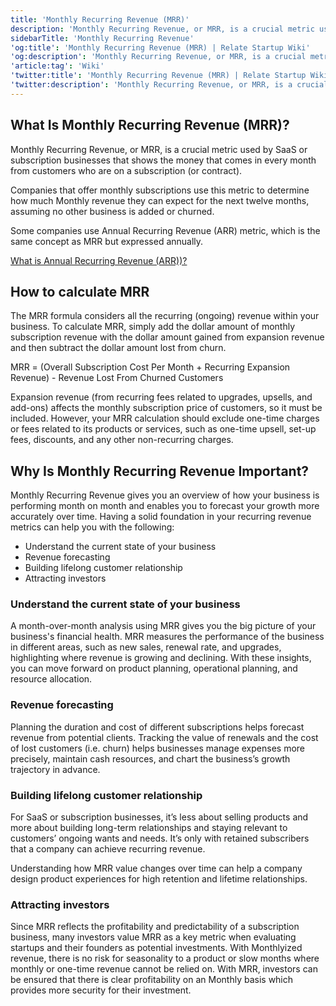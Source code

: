 ```yaml
---
title: 'Monthly Recurring Revenue (MRR)'
description: 'Monthly Recurring Revenue, or MRR, is a crucial metric used by SaaS or subscription businesses that shows the money that comes in every month from customers who are on a subscription (or contract).'
sidebarTitle: 'Monthly Recurring Revenue'
'og:title': 'Monthly Recurring Revenue (MRR) | Relate Startup Wiki'
'og:description': 'Monthly Recurring Revenue, or MRR, is a crucial metric used by SaaS or subscription businesses that shows the money that comes in every month from customers who are on a subscription (or contract).'
'article:tag': 'Wiki'
'twitter:title': 'Monthly Recurring Revenue (MRR) | Relate Startup Wiki'
'twitter:description': 'Monthly Recurring Revenue, or MRR, is a crucial metric used by SaaS or subscription businesses that shows the money that comes in every month from customers who are on a subscription (or contract).'
---
```


## What Is Monthly Recurring Revenue (MRR)?

Monthly Recurring Revenue, or MRR, is a crucial metric used by SaaS or subscription businesses that shows the money that comes in every month from customers who are on a subscription (or contract).

Companies that offer monthly subscriptions use this metric to determine how much Monthly revenue they can expect for the next twelve months, assuming no other business is added or churned.

Some companies use Annual Recurring Revenue (ARR) metric, which is the same concept as MRR but expressed annually.

<Tip>[What is Annual Recurring Revenue (ARR))?](/wiki/SaaS/ARR/)</Tip>

## How to calculate MRR

The MRR formula considers all the recurring (ongoing) revenue within your business. To calculate MRR, simply add the dollar amount of monthly subscription revenue with the dollar amount gained from expansion revenue and then subtract the dollar amount lost from churn.

<Card title="MRR Formula" icon="lightbulb" iconType="duotone">
  MRR = (Overall Subscription Cost Per Month + Recurring Expansion Revenue) -
  Revenue Lost From Churned Customers
</Card>

Expansion revenue (from recurring fees related to upgrades, upsells, and add-ons) affects the monthly subscription price of customers, so it must be included. However, your MRR calculation should exclude one-time charges or fees related to its products or services, such as one-time upsell, set-up fees, discounts, and any other non-recurring charges.

## Why Is Monthly Recurring Revenue Important?

Monthly Recurring Revenue gives you an overview of how your business is performing month on month and enables you to forecast your growth more accurately over time. Having a solid foundation in your recurring revenue metrics can help you with the following:

- Understand the current state of your business
- Revenue forecasting
- Building lifelong customer relationship
- Attracting investors

### Understand the current state of your business

A month-over-month analysis using MRR gives you the big picture of your business's financial health. MRR measures the performance of the business in different areas, such as new sales, renewal rate, and upgrades, highlighting where revenue is growing and declining. With these insights, you can move forward on product planning, operational planning, and resource allocation.

### Revenue forecasting

Planning the duration and cost of different subscriptions helps forecast revenue from potential clients. Tracking the value of renewals and the cost of lost customers (i.e. churn) helps businesses manage expenses more precisely, maintain cash resources, and chart the business’s growth trajectory in advance.

### Building lifelong customer relationship

For SaaS or subscription businesses, it’s less about selling products and more about building long-term relationships and staying relevant to customers’ ongoing wants and needs. It’s only with retained subscribers that a company can achieve recurring revenue.

Understanding how MRR value changes over time can help a company design product experiences for high retention and lifetime relationships.

### Attracting investors

Since MRR reflects the profitability and predictability of a subscription business, many investors value MRR as a key metric when evaluating startups and their founders as potential investments. With Monthlyized revenue, there is no risk for seasonality to a product or slow months where monthly or one-time revenue cannot be relied on. With MRR, investors can be ensured that there is clear profitability on an Monthly basis which provides more security for their investment.
